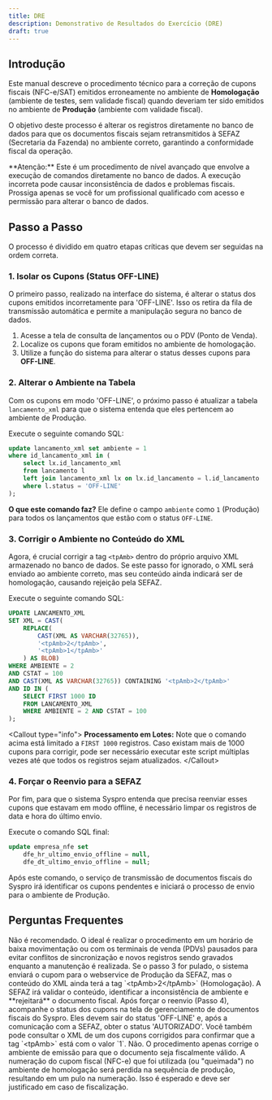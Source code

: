 ```yaml
---
title: DRE
description: Demonstrativo de Resultados do Exercício (DRE)
draft: true
---
```



## Introdução

Este manual descreve o procedimento técnico para a correção de cupons fiscais (NFC-e/SAT) emitidos erroneamente no ambiente de **Homologação** (ambiente de testes, sem validade fiscal) quando deveriam ter sido emitidos no ambiente de **Produção** (ambiente com validade fiscal).

O objetivo deste processo é alterar os registros diretamente no banco de dados para que os documentos fiscais sejam retransmitidos à SEFAZ (Secretaria da Fazenda) no ambiente correto, garantindo a conformidade fiscal da operação.

<Callout type="warning">
**Atenção:** Este é um procedimento de nível avançado que envolve a execução de comandos diretamente no banco de dados. A execução incorreta pode causar inconsistência de dados e problemas fiscais. Prossiga apenas se você for um profissional qualificado com acesso e permissão para alterar o banco de dados.
</Callout>

## Passo a Passo

O processo é dividido em quatro etapas críticas que devem ser seguidas na ordem correta.

<Steps>

### 1\. Isolar os Cupons (Status OFF-LINE)

O primeiro passo, realizado na interface do sistema, é alterar o status dos cupons emitidos incorretamente para 'OFF-LINE'. Isso os retira da fila de transmissão automática e permite a manipulação segura no banco de dados.

1.  Acesse a tela de consulta de lançamentos ou o PDV (Ponto de Venda).
2.  Localize os cupons que foram emitidos no ambiente de homologação.
3.  Utilize a função do sistema para alterar o status desses cupons para **OFF-LINE**.

### 2\. Alterar o Ambiente na Tabela

Com os cupons em modo 'OFF-LINE', o próximo passo é atualizar a tabela `lancamento_xml` para que o sistema entenda que eles pertencem ao ambiente de Produção.

Execute o seguinte comando SQL:

```sql
update lancamento_xml set ambiente = 1
where id_lancamento_xml in (
    select lx.id_lancamento_xml
    from lancamento l
    left join lancamento_xml lx on lx.id_lancamento = l.id_lancamento
    where l.status = 'OFF-LINE'
);
```

**O que este comando faz?**
Ele define o campo `ambiente` como `1` (Produção) para todos os lançamentos que estão com o status `OFF-LINE`.

### 3\. Corrigir o Ambiente no Conteúdo do XML

Agora, é crucial corrigir a tag `<tpAmb>` dentro do próprio arquivo XML armazenado no banco de dados. Se este passo for ignorado, o XML será enviado ao ambiente correto, mas seu conteúdo ainda indicará ser de homologação, causando rejeição pela SEFAZ.

Execute o seguinte comando SQL:

```sql
UPDATE LANCAMENTO_XML
SET XML = CAST(
    REPLACE(
        CAST(XML AS VARCHAR(32765)),
        '<tpAmb>2</tpAmb>',
        '<tpAmb>1</tpAmb>'
    ) AS BLOB)
WHERE AMBIENTE = 2
AND CSTAT = 100
AND CAST(XML AS VARCHAR(32765)) CONTAINING '<tpAmb>2</tpAmb>'
AND ID IN (
    SELECT FIRST 1000 ID
    FROM LANCAMENTO_XML
    WHERE AMBIENTE = 2 AND CSTAT = 100
);
```

\<Callout type="info"\>
**Processamento em Lotes:** Note que o comando acima está limitado a `FIRST 1000` registros. Caso existam mais de 1000 cupons para corrigir, pode ser necessário executar este script múltiplas vezes até que todos os registros sejam atualizados.
\</Callout\>

### 4\. Forçar o Reenvio para a SEFAZ

Por fim, para que o sistema Syspro entenda que precisa reenviar esses cupons que estavam em modo offline, é necessário limpar os registros de data e hora do último envio.

Execute o comando SQL final:

```sql
update empresa_nfe set
    dfe_hr_ultimo_envio_offline = null,
    dfe_dt_ultimo_envio_offline = null;
```

Após este comando, o serviço de transmissão de documentos fiscais do Syspro irá identificar os cupons pendentes e iniciará o processo de envio para o ambiente de Produção.

</Steps>

## Perguntas Frequentes

<Accordions>
<Accordion title="Posso executar este procedimento com o sistema em uso?">
Não é recomendado. O ideal é realizar o procedimento em um horário de baixa movimentação ou com os terminais de venda (PDVs) pausados para evitar conflitos de sincronização e novos registros sendo gravados enquanto a manutenção é realizada.
</Accordion>
<Accordion title="O que acontece se eu pular o passo de alterar o conteúdo do XML (Passo 3)?">
Se o passo 3 for pulado, o sistema enviará o cupom para o webservice de Produção da SEFAZ, mas o conteúdo do XML ainda terá a tag `&lt;tpAmb&gt;2&lt;/tpAmb&gt;` (Homologação). A SEFAZ irá validar o conteúdo, identificar a inconsistência de ambiente e **rejeitará** o documento fiscal.
</Accordion>
<Accordion title="Como posso verificar se o processo funcionou corretamente?">
Após forçar o reenvio (Passo 4), acompanhe o status dos cupons na tela de gerenciamento de documentos fiscais do Syspro. Eles devem sair do status 'OFF-LINE' e, após a comunicação com a SEFAZ, obter o status 'AUTORIZADO'. Você também pode consultar o XML de um dos cupons corrigidos para confirmar que a tag `&lt;tpAmb&gt;` está com o valor `1`.
</Accordion>
<Accordion title="Este procedimento corrige a numeração do cupom que foi usada em homologação?">
Não. O procedimento apenas corrige o ambiente de emissão para que o documento seja fiscalmente válido. A numeração do cupom fiscal (NFC-e) que foi utilizada (ou "queimada") no ambiente de homologação será perdida na sequência de produção, resultando em um pulo na numeração. Isso é esperado e deve ser justificado em caso de fiscalização.
</Accordion>
</Accordions>

<SuporteSection modulo="Homologação para Produção" />


